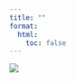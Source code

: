 ```yaml
---
title: ""
format: 
  html: 
    toc: false
---
```


::: {layout-ncol="1"}
![](Images/index.PNG)
:::
